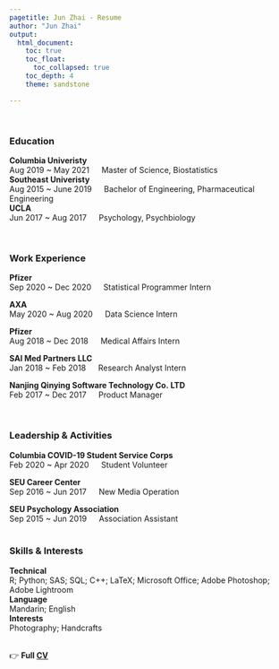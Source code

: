```yaml
---
pagetitle: Jun Zhai - Resume
author: "Jun Zhai"
output: 
  html_document:
    toc: true
    toc_float:    
      toc_collapsed: true
    toc_depth: 4
    theme: sandstone

---
```

\

### Education
**Columbia Univeristy**  
Aug 2019 ~ May 2021 &emsp; Master of Science, Biostatistics    
**Southeast Univeristy**  
Aug 2015 ~ June 2019 &emsp; Bachelor of Engineering, Pharmaceutical Engineering    
**UCLA**  
Jun 2017 ~ Aug 2017 &emsp; Psychology, Psychbiology  

</br>

### Work Experience  
**Pfizer**  
Sep 2020 ~ Dec 2020 &emsp; Statistical Programmer Intern

**AXA**  
May 2020 ~ Aug 2020 &emsp; Data Science Intern  

**Pfizer**							           	            	               
Aug 2018 ~ Dec 2018 &emsp; Medical Affairs Intern   

**SAI Med Partners LLC**					           	                                       
Jan 2018 ~ Feb 2018 &emsp; Research Analyst Intern  

**Nanjing Qinying Software Technology Co. LTD**                   
Feb 2017 ~ Dec 2017 &emsp; Product Manager   

</br>

### Leadership & Activities  
**Columbia COVID-19 Student Service Corps**  
Feb 2020 ~ Apr 2020 &emsp; Student Volunteer  

**SEU Career Center**	 
Sep 2016 ~ Jun 2017 &emsp; New Media Operation  	

**SEU Psychology Association**  
Sep 2015 ~ Jun 2019 &emsp; Association Assistant       
</br>

### Skills & Interests   
**Technical**    
R; Python; SAS; SQL; C++; LaTeX; Microsoft Office; Adobe Photoshop; Adobe Lightroom     
**Language**   
Mandarin; English  
**Interests**   
Photography; Handcrafts   
</br>

👉 **Full [CV](./Jun Zhai Resume EN.pdf)**

</br>
</br>
<div class="tocify-extend-page" data-unique="tocify-extend-page" style="height: 0;"></div>
